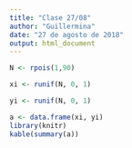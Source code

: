 ```yaml
---
title: "Clase 27/08"
author: "Guillermina"
date: "27 de agosto de 2018"
output: html_document
---
```


```r
N <- rpois(1,90)

xi <- runif(N, 0, 1)

yi <- runif(N, 0, 1)

```

```r
a <- data.frame(xi, yi)
library(knitr)
kable(summary(a))
```


